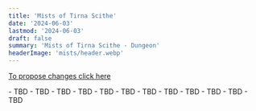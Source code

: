 ```yaml
---
title: 'Mists of Tirna Scithe'
date: '2024-06-03'
lastmod: '2024-06-03'
draft: false
summary: 'Mists of Tirna Scithe - Dungeon'
headerImage: 'mists/header.webp'
---
```


[To propose changes click here](https://github.com/dreamgrove/dreamgrove/commits/master/content/balance)

<Checkbox id="Healer" name="Healer" />

<BossCard title="Trash" image="mists/trash.jpg">
- TBD 
- TBD 
- TBD
</BossCard>

<BossCard title="Ingra Maloch" image="mists/ingra.webp">
- TBD 
- TBD 
- TBD
</BossCard>

<BossCard title="Mistcaller" image="mists/mistcaller.webp">
- TBD 
- TBD 
- TBD
</BossCard>

<BossCard title="Tred'ova" image="mists/tredova.webp">
- TBD 
- TBD 
- TBD
</BossCard>